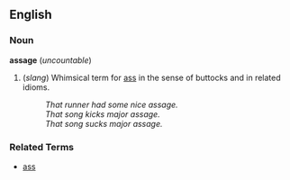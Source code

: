 ==English==

===Noun===
'''assage''' (''uncountable'')

# (''slang'') Whimsical term for [[ass]] in the sense of buttocks and in related idioms.
#: ''That runner had some nice assage.''
#: ''That song kicks major assage.''
#: ''That song sucks major assage.''

===Related Terms===
*[[ass]]
